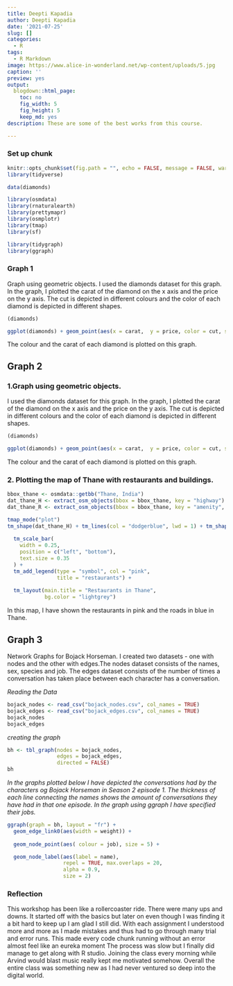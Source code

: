 ```yaml
---
title: Deepti Kapadia
author: Deepti Kapadia
date: '2021-07-25'
slug: []
categories:
  - R
tags:
  - R Markdown
image: https://www.alice-in-wonderland.net/wp-content/uploads/5.jpg
caption: ''
preview: yes
output:
  blogdown::html_page:
    toc: no
    fig_width: 5
    fig_height: 5
    keep_md: yes
description: These are some of the best works from this course.

---
```


### Set up chunk

```r
knitr::opts_chunk$set(fig.path = "", echo = FALSE, message = FALSE, warning = FALSE)
library(tidyverse)

data(diamonds)

library(osmdata) 
library(rnaturalearth)
library(prettymapr)
library(osmplotr)
library(tmap) 
library(sf)

library(tidygraph)
library(ggraph)

```


### Graph 1 

Graph using geometric objects. I used the diamonds dataset for this graph. In the graph, I plotted the carat of the diamond on the x axis and the price on the y axis. The cut is depicted in different colours and the color of each diamond is depicted in different shapes.


```r
(diamonds)
```

```r
ggplot(diamonds) + geom_point(aes(x = carat,  y = price, color = cut, shape = color)) 
```

The colour and the carat of each diamond is plotted on this graph.

## Graph 2

### 1.Graph using geometric objects. 

I used the diamonds dataset for this graph. In the graph, I plotted the carat of the diamond on the x axis and the price on the y axis. The cut is depicted in different colours and the color of each diamond is depicted in different shapes.

```r
(diamonds)
```


```r
ggplot(diamonds) + geom_point(aes(x = carat,  y = price, color = cut, shape = color)) 
```

The colour and the carat of each diamond is plotted on this graph.



### 2. Plotting the map of Thane with restaurants and buildings. 

```r

bbox_thane <- osmdata::getbb("Thane, India")
dat_thane_H <- extract_osm_objects(bbox = bbox_thane, key = "highway")
dat_thane_R <- extract_osm_objects(bbox = bbox_thane, key = "amenity", value = "restaurant", return_type = "point")

```


```r
tmap_mode("plot")
tm_shape(dat_thane_H) + tm_lines(col = "dodgerblue", lwd = 1) + tm_shape(dat_thane_R) + tm_dots(size = 0.5, col = "pink", shape = 20) + tm_text("name", auto.placement = TRUE, size = 0.40) +
  
  tm_scale_bar(
    width = 0.25,
    position = c("left", "bottom"),
    text.size = 0.35
  ) +
  tm_add_legend(type = "symbol", col = "pink",
                title = "restaurants") +
  
  tm_layout(main.title = "Restaurants in Thane",
            bg.color = "lightgrey")


```


In this map, I have shown the restaurants in pink and the roads in blue in Thane.


## Graph 3

Network Graphs for Bojack Horseman. I created two datasets - one with nodes and the other with edges.The nodes dataset consists of the names, sex, species and job. The edges dataset consists of the number of times a conversation has taken place between each character has a conversation.

*Reading the Data*

```r
bojack_nodes <- read_csv("bojack_nodes.csv", col_names = TRUE)
bojack_edges <- read_csv("bojack_edges.csv", col_names = TRUE)
bojack_nodes
bojack_edges
```

*creating the graph*

```r
bh <- tbl_graph(nodes = bojack_nodes, 
                edges = bojack_edges, 
                directed = FALSE)
bh
```


*In the graphs plotted below I have depicted the conversations had by the characters og Bojack Horseman in Season 2 episode 1. The thickness of each line connecting the names shows the amount of conversations they have had in that one episode. In the graph using ggraph I have specified their jobs.*


```r
ggraph(graph = bh, layout = "fr") +
  geom_edge_link0(aes(width = weight)) + 
  
  geom_node_point(aes( colour = job), size = 5) + 

  geom_node_label(aes(label = name), 
                  repel = TRUE, max.overlaps = 20,
                  alpha = 0.9,
                  size = 2)
```


### Reflection
This workshop has been like a rollercoaster ride. There were many ups and downs. It started off with the basics but later on even though I was finding it a bit hard to keep up I am glad I still did. With each assignment I understood more and more as I made mistakes and thus had to go through many trial and error runs. This made every code chunk running without an error almost feel like an eureka moment The process was slow but I finally did manage to get along with R studio. Joining the class every morning while Arvind would blast music really kept me motivated somehow. 
Overall the entire class was something new as I had never ventured so deep into the digital world. 

